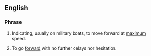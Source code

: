 ==English==

===Phrase===
{{infl|en|Phrasebook|head=[[full]] [[speed]] [[ahead]]}}

# {{literal}} Indicating, usually on military boats, to move forward at [[maximum]] speed.
# {{figurative|idiom}} To go [[forward]] with no further delays nor hesitation.